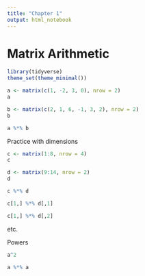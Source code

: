 ```yaml
---
title: "Chapter 1"
output: html_notebook
---
```


# Matrix Arithmetic

```r
library(tidyverse)
theme_set(theme_minimal())
```

```r
a <- matrix(c(1, -2, 3, 0), nrow = 2)
a
```
```r
b <- matrix(c(2, 1, 6, -1, 3, 2), nrow = 2)
b
```
```r
a %*% b
```

Practice with dimensions

```r
c <- matrix(1:8, nrow = 4)
c
```
```r
d <- matrix(9:14, nrow = 2)
d
```
```r
c %*% d
```
```r
c[1,] %*% d[,1]
```
```r
c[1,] %*% d[,2]
```
etc. 

Powers
```r
a^2
```
```r
a %*% a
```

